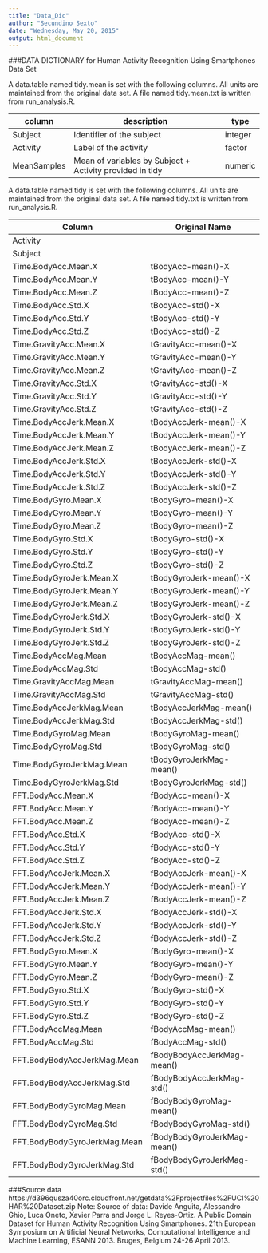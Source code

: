 ```yaml
---
title: "Data_Dic"
author: "Secundino Sexto"
date: "Wednesday, May 20, 2015"
output: html_document
---
```


###DATA DICTIONARY for Human Activity Recognition Using Smartphones Data Set 

A data.table named tidy.mean is set with the following columns. All units are maintained from the original data set. A file named tidy.mean.txt is written from run_analysis.R.

| column       | description                                              | type    |
| ------------ | -------------------------------------------------------- | ------- |
| Subject      | Identifier of the subject                                | integer |
| Activity     | Label of the activity                                    | factor  |
| MeanSamples  | Mean of variables by Subject + Activity provided in tidy | numeric |



A data.table named tidy is set with the following columns. All units are maintained from the original data set. A file named tidy.txt is written from run_analysis.R.

| Column                       | Original Name               |
| ---------------------------- | --------------------------- |
| Activity                     |                             |
| Subject                      |                             |
| Time.BodyAcc.Mean.X          | tBodyAcc-mean()-X           |
| Time.BodyAcc.Mean.Y          | tBodyAcc-mean()-Y           |
| Time.BodyAcc.Mean.Z          | tBodyAcc-mean()-Z           |
| Time.BodyAcc.Std.X           | tBodyAcc-std()-X            |
| Time.BodyAcc.Std.Y           | tBodyAcc-std()-Y            |
| Time.BodyAcc.Std.Z           | tBodyAcc-std()-Z            |
| Time.GravityAcc.Mean.X       | tGravityAcc-mean()-X        |
| Time.GravityAcc.Mean.Y       | tGravityAcc-mean()-Y        |
| Time.GravityAcc.Mean.Z       | tGravityAcc-mean()-Z        |
| Time.GravityAcc.Std.X        | tGravityAcc-std()-X         |
| Time.GravityAcc.Std.Y        | tGravityAcc-std()-Y         |
| Time.GravityAcc.Std.Z        | tGravityAcc-std()-Z         |
| Time.BodyAccJerk.Mean.X      | tBodyAccJerk-mean()-X       |
| Time.BodyAccJerk.Mean.Y      | tBodyAccJerk-mean()-Y       |
| Time.BodyAccJerk.Mean.Z      | tBodyAccJerk-mean()-Z       |
| Time.BodyAccJerk.Std.X       | tBodyAccJerk-std()-X        |
| Time.BodyAccJerk.Std.Y       | tBodyAccJerk-std()-Y        |
| Time.BodyAccJerk.Std.Z       | tBodyAccJerk-std()-Z        |
| Time.BodyGyro.Mean.X         | tBodyGyro-mean()-X          |
| Time.BodyGyro.Mean.Y         | tBodyGyro-mean()-Y          |
| Time.BodyGyro.Mean.Z         | tBodyGyro-mean()-Z          |
| Time.BodyGyro.Std.X          | tBodyGyro-std()-X           |
| Time.BodyGyro.Std.Y          | tBodyGyro-std()-Y           |
| Time.BodyGyro.Std.Z          | tBodyGyro-std()-Z           |
| Time.BodyGyroJerk.Mean.X     | tBodyGyroJerk-mean()-X      |
| Time.BodyGyroJerk.Mean.Y     | tBodyGyroJerk-mean()-Y      |
| Time.BodyGyroJerk.Mean.Z     | tBodyGyroJerk-mean()-Z      |
| Time.BodyGyroJerk.Std.X      | tBodyGyroJerk-std()-X       |
| Time.BodyGyroJerk.Std.Y      | tBodyGyroJerk-std()-Y       |
| Time.BodyGyroJerk.Std.Z      | tBodyGyroJerk-std()-Z       |
| Time.BodyAccMag.Mean         | tBodyAccMag-mean()          |
| Time.BodyAccMag.Std          | tBodyAccMag-std()           |
| Time.GravityAccMag.Mean      | tGravityAccMag-mean()       |
| Time.GravityAccMag.Std       | tGravityAccMag-std()        |
| Time.BodyAccJerkMag.Mean     | tBodyAccJerkMag-mean()      |
| Time.BodyAccJerkMag.Std      | tBodyAccJerkMag-std()       |
| Time.BodyGyroMag.Mean        | tBodyGyroMag-mean()         |
| Time.BodyGyroMag.Std         | tBodyGyroMag-std()          |
| Time.BodyGyroJerkMag.Mean    | tBodyGyroJerkMag-mean()     |
| Time.BodyGyroJerkMag.Std     | tBodyGyroJerkMag-std()      |
| FFT.BodyAcc.Mean.X           | fBodyAcc-mean()-X           |
| FFT.BodyAcc.Mean.Y           | fBodyAcc-mean()-Y           |
| FFT.BodyAcc.Mean.Z           | fBodyAcc-mean()-Z           |
| FFT.BodyAcc.Std.X            | fBodyAcc-std()-X            |
| FFT.BodyAcc.Std.Y            | fBodyAcc-std()-Y            |
| FFT.BodyAcc.Std.Z            | fBodyAcc-std()-Z            |
| FFT.BodyAccJerk.Mean.X       | fBodyAccJerk-mean()-X       |
| FFT.BodyAccJerk.Mean.Y       | fBodyAccJerk-mean()-Y       |
| FFT.BodyAccJerk.Mean.Z       | fBodyAccJerk-mean()-Z       |
| FFT.BodyAccJerk.Std.X        | fBodyAccJerk-std()-X        |
| FFT.BodyAccJerk.Std.Y        | fBodyAccJerk-std()-Y        |
| FFT.BodyAccJerk.Std.Z        | fBodyAccJerk-std()-Z        |
| FFT.BodyGyro.Mean.X          | fBodyGyro-mean()-X          |
| FFT.BodyGyro.Mean.Y          | fBodyGyro-mean()-Y          |
| FFT.BodyGyro.Mean.Z          | fBodyGyro-mean()-Z          |
| FFT.BodyGyro.Std.X           | fBodyGyro-std()-X           |
| FFT.BodyGyro.Std.Y           | fBodyGyro-std()-Y           |
| FFT.BodyGyro.Std.Z           | fBodyGyro-std()-Z           |
| FFT.BodyAccMag.Mean          | fBodyAccMag-mean()          |
| FFT.BodyAccMag.Std           | fBodyAccMag-std()           |
| FFT.BodyBodyAccJerkMag.Mean  | fBodyBodyAccJerkMag-mean()  |
| FFT.BodyBodyAccJerkMag.Std   | fBodyBodyAccJerkMag-std()   |
| FFT.BodyBodyGyroMag.Mean     | fBodyBodyGyroMag-mean()     |
| FFT.BodyBodyGyroMag.Std      | fBodyBodyGyroMag-std()      |
| FFT.BodyBodyGyroJerkMag.Mean | fBodyBodyGyroJerkMag-mean() |
| FFT.BodyBodyGyroJerkMag.Std  | fBodyBodyGyroJerkMag-std()  |


###Source data
https://d396qusza40orc.cloudfront.net/getdata%2Fprojectfiles%2FUCI%20HAR%20Dataset.zip
Note: Source of data: Davide Anguita, Alessandro Ghio, Luca Oneto, Xavier Parra and Jorge L. Reyes-Ortiz. A Public Domain Dataset for Human Activity Recognition Using Smartphones. 21th European Symposium on Artificial Neural Networks, Computational Intelligence and Machine Learning, ESANN 2013. Bruges, Belgium 24-26 April 2013.
